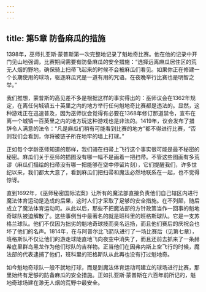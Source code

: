 ```yaml
---
---
---
```

title: 第5章 防备麻瓜的措施
---




1398年，巫师扎亚斯·蒙普斯第一次完整地记录了魁地奇比赛。他在他的记录中开门见山地强调，比赛期间需要有防备麻瓜的安全措施：“选择远离麻瓜居住区的荒无人烟的野地，确保骑上扫帚飞起来的时候不会被麻瓜们看见。如果你正在修建一个长期使用的球场，驱逐麻瓜咒是一道有用的咒语。在夜晚举行比赛也是明智之举。”

我们推想，蒙普斯的高见差不多是根据这样的事实得出的：巫师议会在1362年规定，在离任何城镇五十英里之内的地方举行任何魁地奇比赛都是违法的。显然，这种游戏正在迅速普及，因为巫师议会觉得有必要在1368年修订那道禁令，宣布在离一个城镇一百英里之内的地方玩这种游戏也是非法的。1419年，议会发布了措辞令人满意的法令：“凡是麻瓜们稍有可能看到比赛的地方”都不得进行比赛，“否则我们会看到，你将被链子所在地牢的墙上打球。”

正如每个学龄巫师知道的那样，我们骑在扫帚上飞行这个事实很可能是最不秘密的秘密。麻瓜们关于巫师的插图没有哪一幅不是画着一把扫帚。不管这些图画有多荒谬（麻瓜们描绘的扫帚没有哪一把能够在空中停留片刻），它们提醒我们，许多世纪以来，我们都太大意了，看到麻瓜们把扫帚和魔法必然地联系在一起，也不觉得惊讶。

直到1692年，《巫师秘密国际法案》让所有的魔法部直接负责他们自己辖区内进行魔法体育运动是造成的后果，这时人们才采取了足够的安全措施。在不列颠，随后成立了魔法体育运动司。从此以后，那些不把魔法部的方针政策当作一回事的魁地奇球队被迫解散了。这些事例当中最著名的就是班科里的班格斯球队。它是一支苏格兰球队。他们不仅因为拙劣的魁地奇球技而臭名远扬，而且他们赛后的庆祝会也坏了他们的名声。1814年，在与阿普尔比飞箭队进行了一场比赛后（见第七章），班格斯队不仅让他们的游走球陡直地飞向夜空中消失了，而且还前去抓来了一条赫希底里群岛黑龙作为他们球队的吉祥物。正当他们在因弗内斯上空飞行的时候，魔法部的代表逮捕了他们，班科里的班格斯队从此再也没有打过魁地奇。

如今魁地奇球队一般不就地打球，而是到魔法体育运动司建立的球场进行比赛，那里始终有足够的防备麻瓜的安全措施。正如扎亚斯·蒙普斯在六百年前所记的，魁地奇球场建在渺无人烟的荒野中最安全。